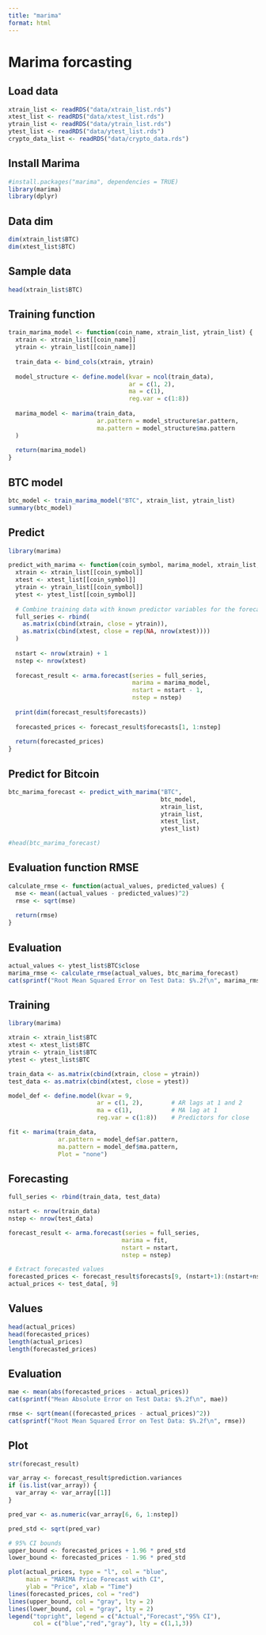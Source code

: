```yaml
---
title: "marima"
format: html
---
```


# Marima forcasting

## Load data
```r
xtrain_list <- readRDS("data/xtrain_list.rds")
xtest_list <- readRDS("data/xtest_list.rds")
ytrain_list <- readRDS("data/ytrain_list.rds")
ytest_list <- readRDS("data/ytest_list.rds")
crypto_data_list <- readRDS("data/crypto_data.rds")
```


## Install Marima
```r
#install.packages("marima", dependencies = TRUE)
library(marima)
library(dplyr)
```


## Data dim
```r
dim(xtrain_list$BTC)
dim(xtest_list$BTC)
```


## Sample data
```r
head(xtrain_list$BTC)
```


## Training function
```r
train_marima_model <- function(coin_name, xtrain_list, ytrain_list) {
  xtrain <- xtrain_list[[coin_name]]
  ytrain <- ytrain_list[[coin_name]]
  
  train_data <- bind_cols(xtrain, ytrain)
  
  model_structure <- define.model(kvar = ncol(train_data),
                                  ar = c(1, 2),
                                  ma = c(1),
                                  reg.var = c(1:8))
  
  marima_model <- marima(train_data,
                         ar.pattern = model_structure$ar.pattern,
                         ma.pattern = model_structure$ma.pattern
  )
  
  return(marima_model)
}
```


## BTC model
```r
btc_model <- train_marima_model("BTC", xtrain_list, ytrain_list)
summary(btc_model)
```


## Predict
```r
library(marima)

predict_with_marima <- function(coin_symbol, marima_model, xtrain_list, ytrain_list, xtest_list, ytest_list) {
  xtrain <- xtrain_list[[coin_symbol]]
  xtest <- xtest_list[[coin_symbol]]
  ytrain <- ytrain_list[[coin_symbol]]
  ytest <- ytest_list[[coin_symbol]]
  
  # Combine training data with known predictor variables for the forecast horizon
  full_series <- rbind(
    as.matrix(cbind(xtrain, close = ytrain)),
    as.matrix(cbind(xtest, close = rep(NA, nrow(xtest))))
  )
  
  nstart <- nrow(xtrain) + 1
  nstep <- nrow(xtest)
  
  forecast_result <- arma.forecast(series = full_series,
                                   marima = marima_model,
                                   nstart = nstart - 1,
                                   nstep = nstep)
  
  print(dim(forecast_result$forecasts))
  
  forecasted_prices <- forecast_result$forecasts[1, 1:nstep]
  
  return(forecasted_prices)
}

```


## Predict for Bitcoin
```r
btc_marima_forecast <- predict_with_marima("BTC", 
                                           btc_model,
                                           xtrain_list,
                                           ytrain_list,
                                           xtest_list,
                                           ytest_list)

#head(btc_marima_forecast)
```

## Evaluation function RMSE
```r
calculate_rmse <- function(actual_values, predicted_values) {
  mse <- mean((actual_values - predicted_values)^2)
  rmse <- sqrt(mse)
  
  return(rmse)
}
```


## Evaluation
```r
actual_values <- ytest_list$BTC$close
marima_rmse <- calculate_rmse(actual_values, btc_marima_forecast)
cat(sprintf("Root Mean Squared Error on Test Data: $%.2f\n", marima_rmse))
```


## Training
```r
library(marima)

xtrain <- xtrain_list$BTC
xtest <- xtest_list$BTC
ytrain <- ytrain_list$BTC
ytest <- ytest_list$BTC

train_data <- as.matrix(cbind(xtrain, close = ytrain))
test_data <- as.matrix(cbind(xtest, close = ytest))

model_def <- define.model(kvar = 9,
                         ar = c(1, 2),        # AR lags at 1 and 2
                         ma = c(1),           # MA lag at 1
                         reg.var = c(1:8))    # Predictors for close

fit <- marima(train_data, 
              ar.pattern = model_def$ar.pattern, 
              ma.pattern = model_def$ma.pattern,
              Plot = "none")
```


## Forecasting
```r
full_series <- rbind(train_data, test_data)

nstart <- nrow(train_data)
nstep <- nrow(test_data)

forecast_result <- arma.forecast(series = full_series,
                                marima = fit,
                                nstart = nstart,
                                nstep = nstep)

# Extract forecasted values
forecasted_prices <- forecast_result$forecasts[9, (nstart+1):(nstart+nstep)]
actual_prices <- test_data[, 9]
```


## Values
```r
head(actual_prices)
head(forecasted_prices)
length(actual_prices)
length(forecasted_prices)
```


## Evaluation
```r
mae <- mean(abs(forecasted_prices - actual_prices))
cat(sprintf("Mean Absolute Error on Test Data: $%.2f\n", mae))

rmse <- sqrt(mean((forecasted_prices - actual_prices)^2))
cat(sprintf("Root Mean Squared Error on Test Data: $%.2f\n", rmse))
```


## Plot
```r
str(forecast_result)

var_array <- forecast_result$prediction.variances
if (is.list(var_array)) {
  var_array <- var_array[[1]]
}

pred_var <- as.numeric(var_array[6, 6, 1:nstep])

pred_std <- sqrt(pred_var)

# 95% CI bounds
upper_bound <- forecasted_prices + 1.96 * pred_std
lower_bound <- forecasted_prices - 1.96 * pred_std

plot(actual_prices, type = "l", col = "blue", 
     main = "MARIMA Price Forecast with CI",
     ylab = "Price", xlab = "Time")
lines(forecasted_prices, col = "red")
lines(upper_bound, col = "gray", lty = 2)
lines(lower_bound, col = "gray", lty = 2)
legend("topright", legend = c("Actual","Forecast","95% CI"),
       col = c("blue","red","gray"), lty = c(1,1,3))
```
